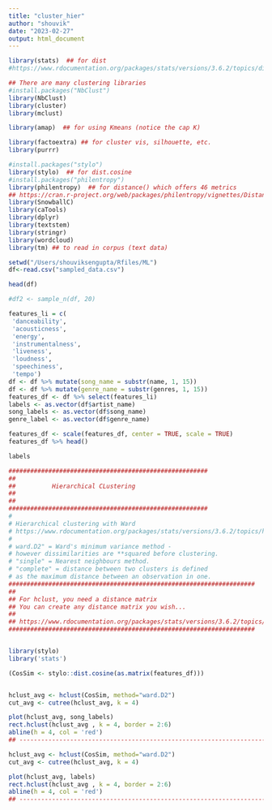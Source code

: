 ```yaml
---
title: "cluster_hier"
author: "shouvik"
date: "2023-02-27"
output: html_document
---
```


```R
library(stats)  ## for dist
#https://www.rdocumentation.org/packages/stats/versions/3.6.2/topics/dist

## There are many clustering libraries
#install.packages("NbClust")
library(NbClust)
library(cluster)
library(mclust)

library(amap)  ## for using Kmeans (notice the cap K)

library(factoextra) ## for cluster vis, silhouette, etc.
library(purrr)

#install.packages("stylo")
library(stylo)  ## for dist.cosine
#install.packages("philentropy")
library(philentropy)  ## for distance() which offers 46 metrics
## https://cran.r-project.org/web/packages/philentropy/vignettes/Distances.html
library(SnowballC)
library(caTools)
library(dplyr)
library(textstem)
library(stringr)
library(wordcloud)
library(tm) ## to read in corpus (text data)

```

```r
setwd("/Users/shouviksengupta/Rfiles/ML")
df<-read.csv("sampled_data.csv")

head(df)

#df2 <- sample_n(df, 20)
```

```r
features_li = c(
 'danceability',
 'acousticness',
 'energy',
 'instrumentalness',
 'liveness',
 'loudness',
 'speechiness',
 'tempo')
df <- df %>% mutate(song_name = substr(name, 1, 15))
df <- df %>% mutate(genre_name = substr(genres, 1, 15))
features_df <- df %>% select(features_li)
labels <- as.vector(df$artist_name)
song_labels <- as.vector(df$song_name)
genre_label <- as.vector(df$genre_name)
```

```r

features_df <- scale(features_df, center = TRUE, scale = TRUE)
features_df %>% head()
```
```r
labels
```
```r
#######################################################
## 
##          Hierarchical CLustering
## 
##
#######################################################
#
# Hierarchical clustering with Ward
# https://www.rdocumentation.org/packages/stats/versions/3.6.2/topics/hclust
#  
# ward.D2" = Ward's minimum variance method -
# however dissimilarities are **squared before clustering. 
# "single" = Nearest neighbours method. 
# "complete" = distance between two clusters is defined 
# as the maximum distance between an observation in one.
####################################################################
##
## For hclust, you need a distance matrix
## You can create any distance matrix you wish...
##
## https://www.rdocumentation.org/packages/stats/versions/3.6.2/topics/hclust
####################################################################


library(stylo)
library('stats')

(CosSim <- stylo::dist.cosine(as.matrix(features_df)))


hclust_avg <- hclust(CosSim, method="ward.D2")
cut_avg <- cutree(hclust_avg, k = 4)

plot(hclust_avg, song_labels)
rect.hclust(hclust_avg , k = 4, border = 2:6)
abline(h = 4, col = 'red')
## --------------------------------------------------------------------

```

```r
hclust_avg <- hclust(CosSim, method="ward.D2")
cut_avg <- cutree(hclust_avg, k = 4)

plot(hclust_avg, labels)
rect.hclust(hclust_avg , k = 4, border = 2:6)
abline(h = 4, col = 'red')
## --------------------------------------------------------------------

```





